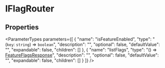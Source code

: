 
# IFlagRouter

## Properties

<ParameterTypes parameters={[
  {
    "name": "isFeatureEnabled",
    "type": "(`key`: `string`) => `boolean`",
    "description": "",
    "optional": false,
    "defaultValue": "",
    "expandable": false,
    "children": []
  },
  {
    "name": "listFlags",
    "type": "() => [FeatureFlagsResponse](../types/js_client.internal.internal-1.FeatureFlagTypes.FeatureFlagsResponse.mdx)",
    "description": "",
    "optional": false,
    "defaultValue": "",
    "expandable": false,
    "children": []
  }
]} />
